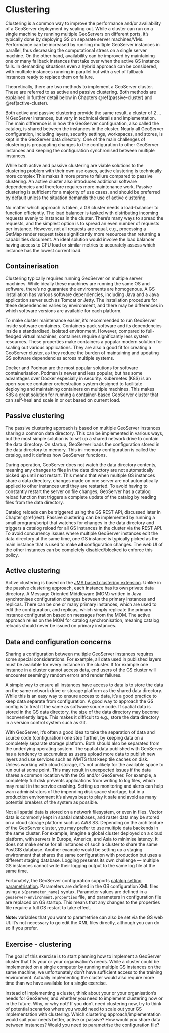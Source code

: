 # Clustering {#cluster}

Clustering is a common way to improve the performance and/or availability of a GeoServer deployment by scaling out.
While a cluster can run on a single machine by running multiple GeoServers on different ports, it's typically done by deploying GS on separate server machines/VMs.
Performance can be increased by running multiple GeoServer instances in parallel, thus decreasing the computational stress on a single server machine.
On the other hand, availability can be improved by maintaining one or many fallback instances that take over when the active GS instance fails.
In demanding situations even a hybrid approach can be considered, with multiple instances running in parallel but with a set of fallback instances ready to replace them on failure.

Theoretically, there are two methods to implement a GeoServer cluster.
These are referred to as active and passive clustering.
Both methods are explained in further detail below in Chapters \@ref(passive-cluster) and \@ref(active-cluster).

Both active and passive clustering provide the same result, a cluster of 2 … N GeoServer instances, but vary in technical details and implementation.
The main difference is in how the GeoServer configuration, also called the catalog, is shared between the instances in the cluster.
Nearly all GeoServer configuration, including layers, security settings, workspaces, and stores, is kept in the GeoServer data directory.
One of the main challenges of clustering is propagating changes to the configuration to other GeoServer instances and keeping the configuration synchronised between multiple instances.

While both active and passive clustering are viable solutions to the clustering problem with their own use cases, active clustering is technically more complex
This makes it more prone to failure compared to passive clustering.
An active cluster also introduces additional software dependencies and therefore requires more maintenance work.
Passive clustering is sufficient for a majority of use cases, and should be preferred by default unless the situation demands the use of active clustering.

No matter which approach is taken, a GS cluster needs a load-balancer to function efficiently.
The load balancer is tasked with distributing incoming requests evenly to instances in the cluster.
There's many ways to spread the requests, and the simplest option is to spread an even number of requests per instance.
However, not all requests are equal, e.g., processing a GetMap render request takes significantly more resources than returning a capabilities document.
An ideal solution would involve the load balancer having access to CPU load or similar metrics to accurately assess which instance has the lowest current load.

## Containerisation

Clustering typically requires running GeoServer on multiple server machines.
While ideally these machines are running the same OS and software, there's no guarantee the environments are homogenous.
A GS installation has various software dependencies, including Java and a Java application server such as Tomcat or Jetty.
The installation procedure for these dependencies varies by environment, and there may be differences in which software versions are available for each platform.

To make cluster maintenance easier, it's recommended to run GeoServer inside software containers.
Containers pack software and its dependencies inside a standardised, isolated environment.
However, compared to full-fledged virtual machines, containers require significantly less system resources.
These properties make containers a popular modern solution for scaling out various applications.
They are also a good fit for creating a GeoServer cluster, as they reduce the burden of maintaining and updating GS software dependencies across multiple systems.

Docker and Podman are the most popular solutions for software containerisation.
Podman is newer and less popular, but has some advantages over Docker especially in security.
Kubernetes (K8S) is an open-source container orchestration system designed to facilitate deploying and maintaining containers on multiple machines.
This makes K8S a great solution for running a container-based GeoServer cluster that can self-heal and scale in or out based on current load.

## Passive clustering {#passive-cluster}

The passive clustering approach is based on multiple GeoServer instances sharing a common data directory.
This can be implemented in various ways, but the most simple solution is to set up a shared network drive to contain the data directory.
On startup, GeoServer loads the configuration stored in the data directory to memory.
This in-memory configuration is called the catalog, and it defines how GeoServer functions.

During operation, GeoServer does not watch the data directory contents, meaning any changes to files in the data directory are not automatically picked up until next restart.
This means that when multiple GS instances share a data directory, changes made on one server are not automatically applied to other instances until they are restarted.
To avoid having to constantly restart the server on file changes, GeoServer has a catalog reload function that triggers a complete update of the catalog by reading files from the data directory.

Catalog reloads can be triggered using the GS REST API, discussed later in Chapter \@ref(rest).
Passive clustering can be implemented by running a small program/script  that watches for changes in the data directory and triggers a catalog reload for all GS instances in the cluster via the REST API.
To avoid concurrency issues where multiple GeoServer instances edit the data directory at the same time, one GS instance is typically picked as the main instance that is used to make **all** configuration changes.
The web UI of the other instances can be completely disabled/blocked to enforce this policy.

## Active clustering {#active-cluster}

Active clustering is based on the [JMS based clustering extension](https://docs.geoserver.org/stable/en/user/community/jms-cluster/index.html).
Unlike in the passive clustering approach, each instance has its own private data directory.
A Message Oriented Middleware (MOM) written in Java synchronises configuration changes between the primary instances and replicas.
There can be one or many primary instances, which are used to edit the configuration, and replicas, which simply replicate the primary instance configuration based on messages from the MOM.
The active approach relies on the MOM for catalog synchronisation, meaning catalog reloads should never be issued on primary instances.

## Data and configuration concerns

Sharing a configuration between multiple GeoServer instances requires some special considerations.
For example, all data used in published layers must be available for every instance in the cluster.
If for example one instance in a cluster cannot access data, end users of the GS cluster will encounter seemingly random errors and render failures.

A simple way to ensure all instances have access to data is to store the data on the same network drive or storage platform as the shared data directory.
While this is an easy way to ensure access to data, it's a good practice to keep data separate from configuration.
A good way to approach the GS config is to treat it the same as software source code.
If spatial data is stored in the GS data directory, the size of the data directory may become inconveniently large.
This makes it difficult to e.g., store the data directory in a version control system such as Git.

With GeoServer, it's often a good idea to take the separation of data and source code (configuration) one step further, by keeping data on a completely separate storage platform.
Both should also be separated from the underlying operating system.
The spatial data published with GeoServer has a tendency to accumulate as users upload more data to publish new layers and use services such as WMTS that keep tile caches on disk.
Unless working with cloud storage, it's not unlikely for the available space to run out at some point.
This may result in unexpected issues if the data shares a common location with the OS and/or GeoServer.
For example, a completely full disk prevents applications from writing to log files, which may result in the service crashing.
Setting up monitoring and alerts can help warn administrators of the impending disk space shortage, but in a production environment it's always best to play it safe and avoid as many potential breakers of the system as possible.

Not all spatial data is stored on a network filesystem, or even in files.
Vector data is commonly kept in spatial databases, and raster data may be stored on a cloud storage platform such as AWS S3.
Depending on the architecture of the GeoServer cluster, you may prefer to use multiple data backends in the same cluster.
For example, imagine a global cluster deployed on a cloud platform, with servers in Europe, America, and Asia to minimise latency.
It does not make sense for all instances of such a cluster to share the same PostGIS database.
Another example would be setting up a staging environment that shares the same configuration with production but uses a different staging database.
Logging presents its own challenge — multiple GS instances cannot write their logging output to the same log file at the same time.

Fortunately, the GeoServer configuration supports [catalog setting parametrisation](https://docs.geoserver.org/latest/en/user/datadirectory/configtemplate.html).
Parameters are defined in the GS configuration XML files using a `${parameter_name}` syntax.
Parameter values are defined in a `geoserver-environment.properties` file, and parameters in configuration file are replaced on GS startup.
This means that any changes to the properties file require a full GS restart to take effect.

:::{.note-box}
**Note:** variables that you want to parametrise can also be set via the GS web UI.
It's not necessary to go edit the XML files directly, although you can do so if you prefer.
:::

## Exercise - clustering

The goal of this exercise is to start planning how to implement a GeoServer cluster that fits your or your organisation's needs.
While a cluster could be implemented on a single computer by running multiple GS instances on the same machine, we unfortunately don't have sufficient access to the training environment.
Actually implementing the cluster would also require more time than we have available for a single exercise.

Instead of implementing a cluster, think about your or your organisation's needs for GeoServer, and whether you need to implement clustering now or in the future.
Why, or why not?
If you don't need clustering now, try to think of potential scenarios where you would need to scale out your GS implementation with clustering.
Which clustering approach/implementation would suit your needs better, active or passive?
How would you share data between instances?
Would you need to parametrise the configuration file?
